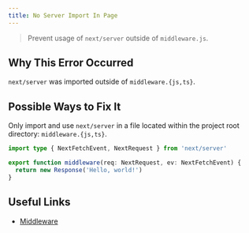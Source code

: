 ```yaml
---
title: No Server Import In Page
---
```


> Prevent usage of `next/server` outside of `middleware.js`.

## Why This Error Occurred

`next/server` was imported outside of `middleware.{js,ts}`.

## Possible Ways to Fix It

Only import and use `next/server` in a file located within the project root directory: `middleware.{js,ts}`.

```ts filename="middleware.ts"
import type { NextFetchEvent, NextRequest } from 'next/server'

export function middleware(req: NextRequest, ev: NextFetchEvent) {
  return new Response('Hello, world!')
}
```

## Useful Links

- [Middleware](/docs/pages/api-reference/file-conventions/middleware)
